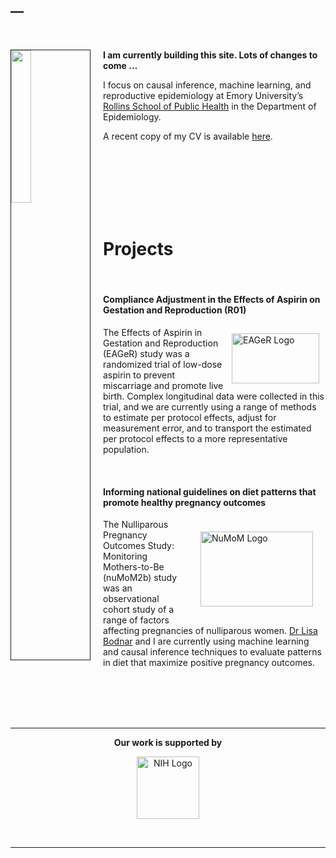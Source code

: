 ---
---

<link rel="stylesheet" href="https://cdn.jsdelivr.net/gh/jpswalsh/academicons@1/css/academicons.min.css">

<br>

<img src="figures/naimi_crop.jpeg" style="width:25%; border:1px solid; margin-right: 20px" align="left">

**I am currently building this site. Lots of changes to come ...**

I focus on causal inference, machine learning, and reproductive epidemiology at Emory University's [Rollins School of Public Health](https://www.sph.emory.edu/) in the Department of Epidemiology. 

A recent copy of my CV is available [here](files/CV.ain.Jan2021.pdf).

<br>
<br>
<br>
<br>
<br>
<br>

# Projects

<br>

#### Compliance Adjustment in the Effects of Aspirin on Gestation and Reproduction (R01)

<img src="figures/EAGeR.gif" align="right"
     alt="EAGeR Logo" width="140" height="80" style="padding: 10px;">
     
The Effects of Aspirin in Gestation and Reproduction (EAGeR) study was a randomized trial of low-dose aspirin to prevent miscarriage and promote live birth. Complex longitudinal data were collected in this trial, and we are currently using a range of methods to estimate per protocol effects, adjust for measurement error, and to transport the estimated per protocol effects to a more representative population.

<br>

#### Informing national guidelines on diet patterns that promote healthy pregnancy outcomes

<img src="figures/numom.jpeg" align="right"
     alt="NuMoM Logo" width="180" height="120"  style="padding: 20px;">
     
The Nulliparous Pregnancy Outcomes Study: Monitoring Mothers-to-Be (nuMoM2b) study was an observational cohort study of a range of factors affecting pregnancies of nulliparous women. [Dr Lisa Bodnar](https://publichealth.pitt.edu/home/directory/lisa-m-bodnar) and I are currently using machine learning and causal inference techniques to evaluate patterns in diet that maximize positive pregnancy outcomes.

<br>
<br>
<br>
<br>

___
<center> **Our work is supported by** <center> 

<img src="figures/nih.png" align="center" 
      alt="NIH Logo" width="100" height="100">

<br>

___